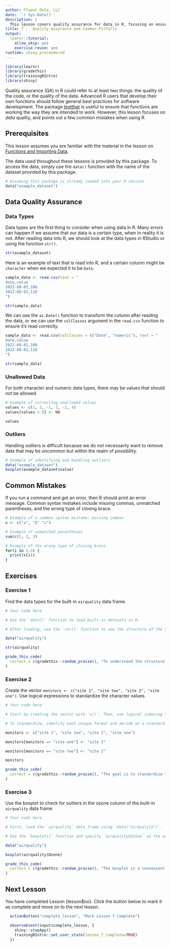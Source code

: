 ```yaml
---
author: Fluent Data, LLC
date: '`r Sys.Date()`'
description: |
  This lesson covers quality assurance for data in R, focusing on ensuring the integrity and consistency of data types, managing unallowed values, and handling outliers. It also points out common mistakes and how to address them, emphasizing the importance of accurately understanding and manipulating data to ensure reliable analysis outcomes.
title: 7 .  Quality Assurance and Common Pitfalls
output:
  learnr::tutorial:
    allow_skip: yes
    exercise.reuse: yes
runtime: shiny_prerendered
---
```



```r
library(learnr)
library(gradethis)
library(trainingRIntro)
library(shiny)
```

Quality assurance (QA) in R could refer to at least two things: the quality of the code, or the quality of the data. Advanced R users that develop their own functions should follow general best practices for software development. The package [testthat](https://testthat.r-lib.org/) is useful to ensure that functions are working the way they are intended to work. However, this lesson focuses on _data_ quality, and points out a few common mistakes when using R.

## Prerequisites

This lesson assumes you are familiar with the material in the lesson on [Functions and Importing Data](../2-Functions-and-Importing-Data/readme.md).

The data used throughout these lessons is provided by this package. To access the data, simply use the `data()` function with the name of the dataset provided by this package.


```r
# Assuming this package is already loaded into your R session
data("example_dataset")

```

## Data Quality Assurance

### Data Types

Data types are the first thing to consider when using data in R. Many errors can happen if we assume that our data is a certain type, when in reality it is not. After reading data into R, we should look at the data types in RStudio or using the function `str()`.


```r
str(example_dataset)

```

Here is an example of text that is read into R, and a certain column might be `character` when we expected it to be `Date`.


```r
sample_data <- read.csv(text = "
date,value
2022-08-01,100
2022-08-02,110
")

str(sample_data)

```

We can use the `as.Date()` function to transform the column after reading the data, or we can use the `colClasses` argument in the `read.csv` function to ensure it's read correctly.


```r
sample_data <- read.csv(colClasses = c("Date", "numeric"), text = "
date,value
2022-08-01,100
2022-08-02,110
")

str(sample_data)

```

### Unallowed Data

For both character and numeric data types, there may be values that should not be allowed.


```r
# Example of correcting unallowed values
values <- c(1, 2, -1, 3, -2, 4)
values[values < 0] <- NA

values

```

### Outliers

Handling outliers is difficult because we do not necessarily want to remove data that may be uncommon but within the realm of possibility.


```r
# Example of identifying and handling outliers
data("example_dataset")
boxplot(example_dataset$value)

```

## Common Mistakes

If you run a command and get an error, then R should print an error message. Common syntax mistakes include missing commas, unmatched parentheses, and the wrong type of closing brace.


```r
# Example of a common syntax mistake: missing commas
x <- c("a", "b" "c")

# Example of unmatched parentheses
sum(c(1, 2, 3)

# Example of the wrong type of closing brace
for(i in 1:3) {
  print(x[i))
}

```


## Exercises {data-progressive=TRUE}

### Exercise 1

Find the data types for the built-in `airquality` data frame.

```r
# Your code here
```

```r
# Use the `data()` function to load built-in datasets in R.
```

```r
# After loading, use the `str()` function to see the structure of the data frame, which includes data types of each column.
```

```r
data("airquality")

str(airquality)

```

```r
grade_this_code(
  correct = c(gradethis::random_praise(), "To understand the structure and data types of the `airquality` data frame, we first load it using `data("airquality")` and then use `str(airquality)`. This command displays the data types for each column, helping us understand the dataset's structure. ")
)
```


### Exercise 2

Create the vector `monitors <- c("site 1", "site two", "site 2", "site one")`. Use logical expressions to standardize the character values.

```r
# Your code here
```

```r
# Start by creating the vector with `c()`. Then, use logical indexing to identify and replace values.
```

```r
# To standardize, identify each unique format and decide on a standard form. Use logical expressions like `monitors[monitors == "site one"] <- "site 1"` to make replacements.
```

```r
monitors <- c("site 1", "site two", "site 2", "site one")

monitors[monitors == "site one"] <- "site 1"

monitors[monitors == "site two"] <- "site 2"

monitors

```

```r
grade_this_code(
  correct = c(gradethis::random_praise(), "The goal is to standardize the naming convention within the vector `monitors`. We achieve this by identifying non-standard names and replacing them using logical expressions combined with the assignment operator `<-`. This ensures all site names follow a consistent format, enhancing data uniformity. ")
)
```


### Exercise 3

Use the boxplot to check for outliers in the ozone column of the built-in `airquality` data frame.

```r
# Your code here
```

```r
# First, load the `airquality` data frame using `data("airquality")`.
```

```r
# Use the `boxplot()` function and specify `airquality$Ozone` as the argument to plot the ozone column.
```

```r
data("airquality")

boxplot(airquality$Ozone)
```

```r
grade_this_code(
  correct = c(gradethis::random_praise(), "The boxplot is a convenient tool to visualize the distribution of the `Ozone` column in the `airquality` dataset, including any outliers. By using `boxplot(airquality$Ozone)`, we generate a plot that clearly shows the central tendency, dispersion, and outliers of the ozone measurements. ")
)
```




## Next Lesson


You have completed Lesson {lesson$no}. Click the button below to mark it as complete and move on to the next lesson.

```r
  actionButton("complete_lesson", "Mark Lesson 7 Complete")
```


```r
  observeEvent(input$complete_lesson, {
    shiny::stopApp()
    trainingRIntro::set_user_state(lesson_7_complete=TRUE)
  })
```




